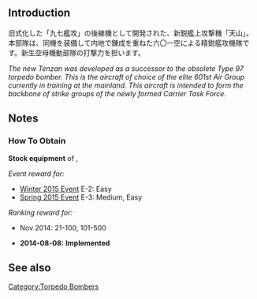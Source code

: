 {{EquipmentInfo|112}}

==Introduction==
旧式化した「九七艦攻」の後継機として開発された、新鋭艦上攻撃機「天山」。<br>本部隊は、同機を装備して内地で錬成を重ねた六〇一空による精鋭艦攻機隊です。新生空母機動部隊の打撃力を担います。 

''The new Tenzan was developed as a successor to the obsolete Type 97 torpedo bomber. This is the aircraft of choice of the elite 601st Air Group currently in training at the mainland. This aircraft is intended to form the backbone of strike groups of the newly formed Carrier Task Force.'' 

==Notes==
<div class="mw-collapsible"><h3>How To Obtain</h3>
<div class="mw-collapsible-content">
'''Stock equipment''' of {{Ship/Link|Amagi Kai}}, {{Ship/Link|Unryuu Kai}}

''Event reward for:''
* [[Winter 2015 Event]] E-2: Easy
* [[Spring 2015 Event]] E-3: Medium, Easy

''Ranking reward for:''
* Nov 2014: 21-100, 101-500

</div></div>


<div class="mw-collapsible><h3>Updates History</h3>
<div class="mw-collapsible-content>
* '''2014-08-08:''' '''Implemented'''
</div></div>

==See also==
{{Equipmentlist}}
[[Category:Torpedo Bombers]]